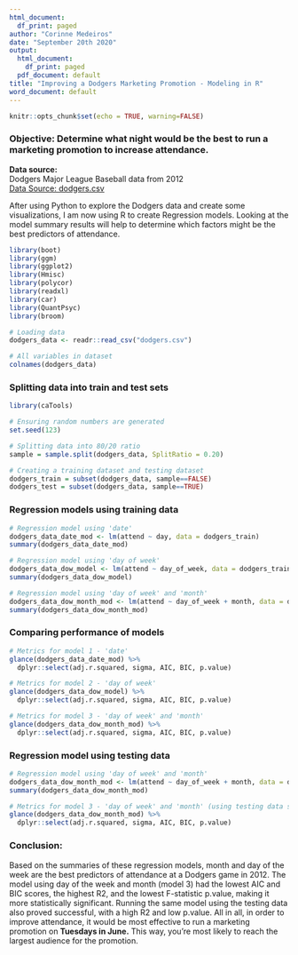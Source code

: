 ```yaml
---
html_document:
  df_print: paged
author: "Corinne Medeiros"
date: "September 20th 2020"
output:
  html_document:
    df_print: paged
  pdf_document: default
title: "Improving a Dodgers Marketing Promotion - Modeling in R"
word_document: default
---
```

  
```r
knitr::opts_chunk$set(echo = TRUE, warning=FALSE)
```
### **Objective:** Determine what night would be the best to run a marketing promotion to increase attendance.

**Data source:**  
Dodgers Major League Baseball data from 2012  
[Data Source: dodgers.csv](https://corinnemedeiros.github.io/Projects/Dodgers-Marketing/dodgers.csv)

After using Python to explore the Dodgers data and create some visualizations, I am now using R to create Regression models. Looking at the model summary results will help to determine which factors might be the best predictors of attendance.

```r
library(boot)
library(ggm)
library(ggplot2)
library(Hmisc)
library(polycor)
library(readxl)
library(car)
library(QuantPsyc)
library(broom)

# Loading data
dodgers_data <- readr::read_csv("dodgers.csv")

```

```r
# All variables in dataset
colnames(dodgers_data)

```

### **Splitting data into train and test sets**  

```r
library(caTools)

# Ensuring random numbers are generated
set.seed(123) 

# Splitting data into 80/20 ratio
sample = sample.split(dodgers_data, SplitRatio = 0.20)

# Creating a training dataset and testing dataset
dodgers_train = subset(dodgers_data, sample==FALSE)
dodgers_test = subset(dodgers_data, sample==TRUE)

```
### **Regression models using training data**  

```r
# Regression model using 'date'
dodgers_data_date_mod <- lm(attend ~ day, data = dodgers_train)
summary(dodgers_data_date_mod)
```

```r
# Regression model using 'day of week'
dodgers_data_dow_model <- lm(attend ~ day_of_week, data = dodgers_train)
summary(dodgers_data_dow_model)

```

```r
# Regression model using 'day of week' and 'month'
dodgers_data_dow_month_mod <- lm(attend ~ day_of_week + month, data = dodgers_train)
summary(dodgers_data_dow_month_mod)

```

### **Comparing performance of models**  

```r
# Metrics for model 1 - 'date'
glance(dodgers_data_date_mod) %>%
  dplyr::select(adj.r.squared, sigma, AIC, BIC, p.value)

```

```r
# Metrics for model 2 - 'day of week'
glance(dodgers_data_dow_model) %>%
  dplyr::select(adj.r.squared, sigma, AIC, BIC, p.value)

```

```r
# Metrics for model 3 - 'day of week' and 'month'
glance(dodgers_data_dow_month_mod) %>%
  dplyr::select(adj.r.squared, sigma, AIC, BIC, p.value)

```

### **Regression model using testing data**  

```r
# Regression model using 'day of week' and 'month'
dodgers_data_dow_month_mod <- lm(attend ~ day_of_week + month, data = dodgers_test)
summary(dodgers_data_dow_month_mod)

```

```r
# Metrics for model 3 - 'day of week' and 'month' (using testing data set)
glance(dodgers_data_dow_month_mod) %>%
  dplyr::select(adj.r.squared, sigma, AIC, BIC, p.value)

```


### **Conclusion:**

Based on the summaries of these regression models, month and day of the week are the best predictors of attendance at a Dodgers game in 2012. The model using day of the week and month (model 3) had the lowest AIC and BIC scores, the highest R2, and the lowest F-statistic p.value, making it more statistically significant. Running the same model using the testing data also proved successful, with a high R2 and low p.value. All in all, in order to improve attendance, it would be most effective to run a marketing promotion on **Tuesdays in June.** This way, you're most likely to reach the largest audience for the promotion. 
